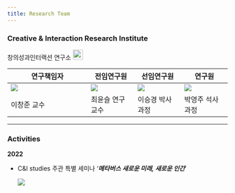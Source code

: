 ```yaml
---
title: Research Team
---
```


### Creative & Interaction Research Institute

창의성과인터랙션 연구소 [![](img/insta.png){width="23"}](https://www.instagram.com/creativity_interaction/)

| 연구책임자                  | 전임연구원      | 선임연구원      | 연구원          |
|-----------------------------|-----------------|-----------------|-----------------|
| ![](img/profile_cj_lee.jpg) | ![](img/ys.jpg) | ![](img/sk.jpg) | ![](img/yj.jpg) |
| 이창준 교수                 | 최윤슬 연구교수 | 이승경 박사과정 | 박영주 석사과정 |

------------------------------------------------------------------------

### Activities

**2022**

-   C&I studies 주관 특별 세미나 '***메타버스 새로운 미래, 새로운 인간***'

    ![](img/ci_2022.jpg)
